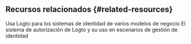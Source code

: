 ## Recursos relacionados \{#related-resources}

<Url href="https://blog.logto.io/use-logto-for-various-identity-systems">
  Usa Logto para los sistemas de identidad de varios modelos de negocio
</Url>
<Url href="https://blog.logto.io/logto-authorization-system-and-its-use">
  El sistema de autorización de Logto y su uso en escenarios de gestión de identidad
</Url>
